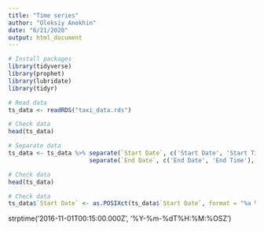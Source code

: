 ```yaml
---
title: "Time series"
author: "Oleksiy Anokhin"
date: "6/21/2020"
output: html_document
---
```


```r
# Install packages
library(tidyverse)
library(prophet)
library(lubridate)
library(tidyr)
```

```r
# Read data
ts_data <- readRDS("taxi_data.rds")
```

```r
# Check data
head(ts_data)
```

```r
# Separate data
ts_data <- ts_data %>% separate(`Start Date`, c('Start Date', 'Start Time'), sep = ' ', extra = 'merge') %>% 
                       separate(`End Date`, c('End Date', 'End Time'), sep = ' ', extra = 'merge')

```

```r
# Check data
head(ts_data)
```

```r
# Check data
ts_data$`Start Date` <- as.POSIXct(ts_data$`Start Date`, format = "%a %b %d")
```



strptime('2016-11-01T00:15:00.000Z', '%Y-%m-%dT%H:%M:%OSZ')























